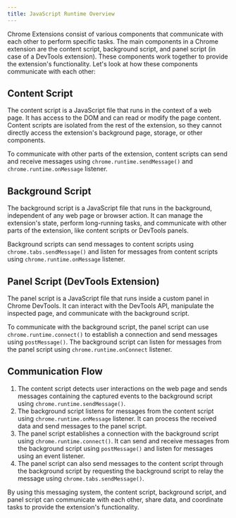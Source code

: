 ```yaml
---
title: JavaScript Runtime Overview
---
```


Chrome Extensions consist of various components that communicate with each other to perform specific tasks. The main components in a Chrome extension are the content script, background script, and panel script (in case of a DevTools extension). These components work together to provide the extension's functionality. Let's look at how these components communicate with each other:

## Content Script
The content script is a JavaScript file that runs in the context of a web page. It has access to the DOM and can read or modify the page content. Content scripts are isolated from the rest of the extension, so they cannot directly access the extension's background page, storage, or other components.

To communicate with other parts of the extension, content scripts can send and receive messages using `chrome.runtime.sendMessage()` and `chrome.runtime.onMessage` listener.

## Background Script
The background script is a JavaScript file that runs in the background, independent of any web page or browser action. It can manage the extension's state, perform long-running tasks, and communicate with other parts of the extension, like content scripts or DevTools panels.

Background scripts can send messages to content scripts using `chrome.tabs.sendMessage()` and listen for messages from content scripts using `chrome.runtime.onMessage` listener.

## Panel Script (DevTools Extension)
The panel script is a JavaScript file that runs inside a custom panel in Chrome DevTools. It can interact with the DevTools API, manipulate the inspected page, and communicate with the background script.

To communicate with the background script, the panel script can use `chrome.runtime.connect()` to establish a connection and send messages using `postMessage()`. The background script can listen for messages from the panel script using `chrome.runtime.onConnect` listener.

## Communication Flow

1. The content script detects user interactions on the web page and sends messages containing the captured events to the background script using `chrome.runtime.sendMessage()`.
2. The background script listens for messages from the content script using `chrome.runtime.onMessage` listener. It can process the received data and send messages to the panel script.
3. The panel script establishes a connection with the background script using `chrome.runtime.connect()`. It can send and receive messages from the background script using `postMessage()` and listen for messages using an event listener.
4. The panel script can also send messages to the content script through the background script by requesting the background script to relay the message using `chrome.tabs.sendMessage()`.

By using this messaging system, the content script, background script, and panel script can communicate with each other, share data, and coordinate tasks to provide the extension's functionality.